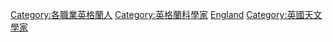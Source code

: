 {{Commonscat|Astronomers from England}}

[[Category:各職業英格蘭人|Category:各職業英格蘭人]]
[[Category:英格蘭科學家|Category:英格蘭科學家]]
[[Category:各國天文學家|England]]
[[Category:英國天文學家|Category:英國天文學家]]
